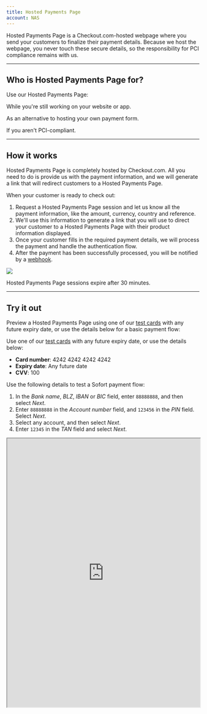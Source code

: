```yaml
---
title: Hosted Payments Page
account: NAS
---
```


Hosted Payments Page is a Checkout.com-hosted webpage where you send your customers to finalize their payment details. Because we host the webpage, you never touch these secure details, so the responsibility for PCI compliance remains with us.

---

## Who is Hosted Payments Page for?

Use our Hosted Payments Page:

<List>
<ListIconItem>

While you're still working on your website or app.

</ListIconItem>
<ListIconItem>

As an alternative to hosting your own payment form.

</ListIconItem>
<ListIconItem>

If you aren't PCI-compliant.

</ListIconItem>
</List>

---

## How it works

Hosted Payments Page is completely hosted by Checkout.com. All you need to do is provide us with the payment information, and we will generate a link that will redirect customers to a Hosted Payments Page.

When your customer is ready to check out:

1. Request a Hosted Payments Page session and let us know all the payment information, like the amount, currency, country and reference.
2. We'll use this information to generate a link that you will use to direct your customer to a Hosted Payments Page with their product information displayed.
3. Once your customer fills in the required payment details, we will process the payment and handle the authentication flow.
4. After the payment has been successfully processed, you will be notified by a [webhook](/workflows).

<img src="/docs/Integrate/Hosted Payments/Hosted+Payments+page.png" />

<TipBox variant="note">

Hosted Payments Page sessions expire after 30 minutes.

</TipBox>

---

## Try it out

Preview a Hosted Payments Page using one of our [test cards](/testing/test-cards) with any future expiry date, or use the details below for a basic payment flow:

<tabs>
<tab title="Card">

Use one of our [test cards](/testing/test-cards) with any future expiry date, or use the details below:

- **Card number**: 4242 4242 4242 4242
- **Expiry date**: Any future date
- **CVV**: 100

</tab>
<tab title="Sofort">

Use the following details to test a Sofort payment flow:

1. In the _Bank name_, _BLZ_, _IBAN_ or _BIC_ field, enter `88888888`, and then select _Next_.
2. Enter `88888888` in the _Account number_ field, and `123456` in the _PIN_ field. Select _Next_.
3. Select any account, and then select _Next_.
4. Enter `12345` in the _TAN_ field and select _Next_.

</tab>
</tabs>

<Iframe src="https://pay.sandbox.checkout.com/examples/docs-example/" height="700" width="100%" />

---

## Next steps

<ContentPanel variant="heading" title="Manage your Hosted Payments Page" imgSrc="/docs/Collect payment/Hosted.svg" withBorder={false}>

We'll walk through how to create a Hosted Payments Page or check on the status of one.

[Learn more](/integrate/hosted-payments-page/manage-your-hosted-payments-page)

</ContentPanel>
